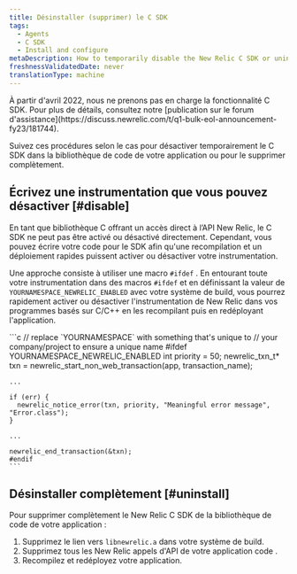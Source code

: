 ```yaml
---
title: Désinstaller (supprimer) le C SDK
tags:
  - Agents
  - C SDK
  - Install and configure
metaDescription: How to temporarily disable the New Relic C SDK or uninstall and remove it completely from your application's code library.
freshnessValidatedDate: never
translationType: machine
---
```


<Callout variant="important" title="AVIS DE FIN DE VIE">
  À partir d&apos;avril 2022, nous ne prenons pas en charge la fonctionnalité C SDK. Pour plus de détails, consultez notre [publication sur le forum d&apos;assistance](https://discuss.newrelic.com/t/q1-bulk-eol-announcement-fy23/181744).
</Callout>

Suivez ces procédures selon le cas pour désactiver temporairement le C SDK dans la bibliothèque de code de votre application ou pour le supprimer complètement.

## Écrivez une instrumentation que vous pouvez désactiver [#disable]

En tant que bibliothèque C offrant un accès direct à l’API New Relic, le C SDK ne peut pas être activé ou désactivé directement. Cependant, vous pouvez écrire votre code pour le SDK afin qu&apos;une recompilation et un déploiement rapides puissent activer ou désactiver votre instrumentation.

Une approche consiste à utiliser une macro `#ifdef` . En entourant toute votre instrumentation dans des macros `#ifdef` et en définissant la valeur de `YOURNAMESPACE_NEWRELIC_ENABLED` avec votre système de build, vous pourrez rapidement activer ou désactiver l&apos;instrumentation de New Relic dans vos programmes basés sur C/C++ en les recompilant puis en redéployant l&apos;application.

<CollapserGroup>
  <Collapser id="ifdef" title="Utilisation des macros #ifdef pour désactiver l'instrumentation du C SDK">
    ```c
    // replace `YOURNAMESPACE` with something that's unique to
    // your company/project to ensure a unique name
    #ifdef YOURNAMESPACE_NEWRELIC_ENABLED
    int priority = 50;
    newrelic_txn_t* txn = newrelic_start_non_web_transaction(app, transaction_name);

    ...

    if (err) {
      newrelic_notice_error(txn, priority, "Meaningful error message", "Error.class");
    }

    ...

    newrelic_end_transaction(&txn);
    #endif
    ```
  </Collapser>
</CollapserGroup>

## Désinstaller complètement [#uninstall]

Pour supprimer complètement le New Relic C SDK de la bibliothèque de code de votre application :

1. Supprimez le lien vers `libnewrelic.a` dans votre système de build.
2. Supprimez tous les New Relic appels d&apos;API de votre application code .
3. Recompilez et redéployez votre application.